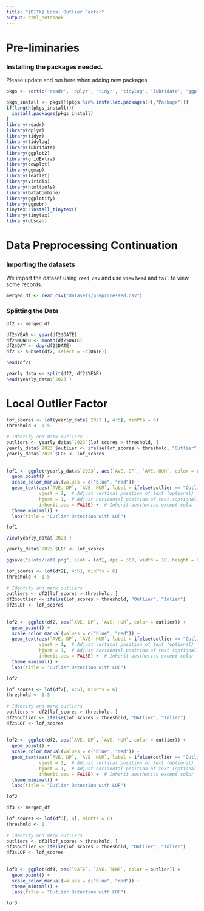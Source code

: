 ---
title: "[DITK] Local Outlier Factor"
output: html_notebook
---

# Pre-liminaries

### Installing the packages needed.

Please update and run here when adding new packages

```{r}
pkgs <- sort(c('readr', 'dplyr', 'tidyr', 'tidylog', 'lubridate', 'ggplot2', 'gridExtra', 'cowplot', 'ggmap', 'leaflet', 'viridis', 'DataCombine', 'ggplotify', 'ggpubr', 'tinytex', 'dbscan'))

pkgs_install <- pkgs[!(pkgs %in% installed.packages()[,"Package"])]
if(length(pkgs_install)){
  install.packages(pkgs_install)
}
library(readr)
library(dplyr)
library(tidyr)
library(tidylog)
library(lubridate)
library(ggplot2)
library(gridExtra)
library(cowplot)
library(ggmap)
library(leaflet)
library(viridis)
library(htmltools)
library(DataCombine)
library(ggplotify)
library(ggpubr)
tinytex::install_tinytex()
library(tinytex)
library(dbscan)
```

# Data Preprocessing Continuation

### Importing the datasets

We import the dataset using `read_csv` and use `view` `head` and `tail` to view some records.

```{r}
merged_df <- read_csv("datasets/preprocessed.csv")
```

### Splitting the Data

```{r}
df2 <- merged_df
```

```{r}
df2$YEAR <- year(df2$DATE)
df2$MONTH <- month(df2$DATE)
df2$DAY <- day(df2$DATE)
df2 <- subset(df2, select = -c(DATE))
```

```{r}
head(df2)
```

```{r}
yearly_data <- split(df2, df2$YEAR)
head(yearly_data$`2023`)
```

# Local Outlier Factor

```{r}

lof_scores <- lof(yearly_data$`2023`[, 4:5], minPts = 6)
threshold <- 1.5
 
# Identify and mark outliers
outliers <- yearly_data$`2023`[lof_scores > threshold, ]
yearly_data$`2023`$outlier <- ifelse(lof_scores > threshold, "Outlier", "Inlier")
yearly_data$`2023`$LOF <- lof_scores
 
 
lof1 <- ggplot(yearly_data$`2023`, aes(`AVE. DP`, `AVE. HUM`, color = outlier)) +
  geom_point() +
  scale_color_manual(values = c("blue", "red")) +
  geom_text(aes(`AVE. DP`, `AVE. HUM`, label = ifelse(outlier == "Outlier", paste(LOF), "")),  # Add labels only for outliers
            vjust = 1,  # Adjust vertical position of text (optional)
            hjust = 1,  # Adjust horizontal position of text (optional)
            inherit.aes = FALSE) +  # Inherit aesthetics except color
  theme_minimal() +
  labs(title = "Outlier Detection with LOF")

lof1
```

```{r}
View(yearly_data$`2023`)
```

```{r}
yearly_data$`2023`$LOF <- lof_scores

```

```{r}
ggsave("plots/lof1.png", plot = lof1, dpi = 300, width = 10, height = 6)
```

```{r}
lof_scores <- lof(df2[, 4:5], minPts = 6)
threshold <- 1.5
 
# Identify and mark outliers
outliers <- df2[lof_scores > threshold, ]
df2$outlier <- ifelse(lof_scores > threshold, "Outlier", "Inlier")
df2$LOF <- lof_scores
 
 
lof2 <- ggplot(df2, aes(`AVE. DP`, `AVE. HUM`, color = outlier)) +
  geom_point() +
  scale_color_manual(values = c("blue", "red")) +
  geom_text(aes(`AVE. DP`, `AVE. HUM`, label = ifelse(outlier == "Outlier", paste(LOF), "")),  # Add labels only for outliers
            vjust = 1,  # Adjust vertical position of text (optional)
            hjust = 1,  # Adjust horizontal position of text (optional)
            inherit.aes = FALSE) +  # Inherit aesthetics except color
  theme_minimal() +
  labs(title = "Outlier Detection with LOF")

lof2
```

```{r}
lof_scores <- lof(df2[, 4:5], minPts = 6)
threshold <- 1.5
 
# Identify and mark outliers
outliers <- df2[lof_scores > threshold, ]
df2$outlier <- ifelse(lof_scores > threshold, "Outlier", "Inlier")
df2$LOF <- lof_scores
 
 
lof2 <- ggplot(df2, aes(`AVE. DP`, `AVE. HUM`, color = outlier)) +
  geom_point() +
  scale_color_manual(values = c("blue", "red")) +
  geom_text(aes(`AVE. DP`, `AVE. HUM`, label = ifelse(outlier == "Outlier", paste(LOF), "")),  # Add labels only for outliers
            vjust = 1,  # Adjust vertical position of text (optional)
            hjust = 1,  # Adjust horizontal position of text (optional)
            inherit.aes = FALSE) +  # Inherit aesthetics except color
  theme_minimal() +
  labs(title = "Outlier Detection with LOF")

lof2
```

```{r}
df3 <- merged_df
```

```{r}
lof_scores <- lof(df3[, 4], minPts = 6)
threshold <- 1
 
# Identify and mark outliers
outliers <- df3[lof_scores > threshold, ]
df3$outlier <- ifelse(lof_scores > threshold, "Outlier", "Inlier")
df3$LOF <- lof_scores
 
 
lof3 <- ggplot(df3, aes(`DATE`, `AVE. TEMP`, color = outlier)) +
  geom_point() +
  scale_color_manual(values = c("blue", "red")) +
  theme_minimal() +
  labs(title = "Outlier Detection with LOF")

lof3
```
